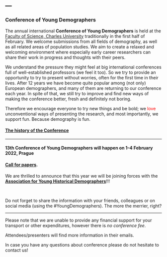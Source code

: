 ---
---

<link rel="stylesheet" href="styles.css" type="text/css">

### Conference of Young Demographers
The annual international **Conference of Young Demographers** is held at the [Faculty of Science, Charles University](https://www.natur.cuni.cz/eng) traditionally in the first half of February. We welcome submissions from all fields of demography, as well as all related areas of population studies. We aim to create a relaxed and welcoming environment where especially early career researchers can share their work in progress and thoughts with their peers.

We understand the pressure they might feel at big international conferences full of well-established professors (we feel it too). So we try to provide an opportunity to try to present without worries, often for the first time in their lives. After 12 years we have become quite popular among (not only) European demographers, and many of them are returning to our conference each year. In spite of that, we still try to improve and find new ways of making the conference better, fresh and definitely not boring. 

Therefore we encourage everyone to try new things and be bold; we  <span style="color:red">love</span> unconventional ways of presenting the research, and most importantly, we support fun. Because demography is fun. 

#### [The history of the Conference](https://youngdemographers.github.io/history.html)

***
#### **13th Conference of Young Demographers** will happen on **1–4 February 2022, Prague** ####

#### [**Call for papers**](https://docs.google.com/document/u/3/d/e/2PACX-1vSz8YFEEcluhJSj9PvEjbeJyBEr-zgZx8vKRj5ceYw00-RRPRCBUgCGjbShquoLg95uMyJUBKUoMLpV/pub).####



We are thrilled to announce that this year we will be joining forces with the [**Association for Young Historical Demographers**](https://www.younghistoricaldemographers.com/)!!!

<p>&nbsp;</p>

Do not forget to share the information with your friends, colleagues or on social media (using the #YoungDemographers). The more the merrier, right?


***

Please note that we are unable to provide any financial support for your transport or other expenditures, however there is *no conference fee*.

Attendees/presenters will find more information in their emails. 

In case you have any questions about conference please do not hesitate to contact us!